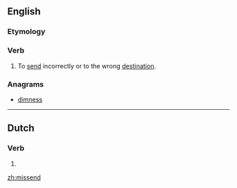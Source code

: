 ==English==

===Etymology===
{{prefix|mis|send}}

===Verb===
{{en-verb|missends|missending|missent}}

# {{transitive}} To [[send]] incorrectly or to the wrong [[destination]].

===Anagrams===
* [[dimness#English|dimness]]

----

==Dutch==

===Verb===
{{infl|nl}}

# {{nl-verb-form|t=pres|m=ptc|missen}}

[[zh:missend]]